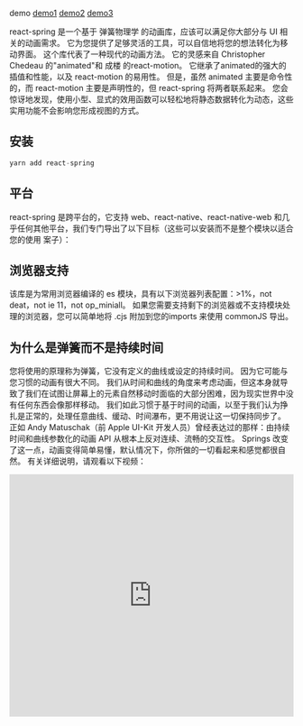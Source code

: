 
demo
[demo1](https://codesandbox.io/embed/n9vo1my91p)
[demo2](https://codesandbox.io/embed/j0y0vpz59)
[demo3](https://codesandbox.io/embed/01p1kxymow)

react-spring 是一个基于 弹簧物理学 的动画库，应该可以满足你大部分与 UI 相关的动画需求。 它为您提供了足够灵活的工具，可以自信地将您的想法转化为移动界面。
这个库代表了一种现代的动画方法。 它的灵感来自 Christopher Chedeau 的"animated"和 成楼 的react-motion。 它继承了animated的强大的插值和性能，以及 react-motion 的易用性。 但是，虽然 animated 主要是命令性的，而 react-motion 主要是声明性的，但 react-spring 将两者联系起来。 您会惊讶地发现，使用小型、显式的效用函数可以轻松地将静态数据转化为动态，这些实用功能不会影响您形成视图的方式。
## 安装
```JavaScript
yarn add react-spring
```

## 平台
react-spring 是跨平台的，它支持 web、react-native、react-native-web 和几乎任何其他平台，我们专门导出了以下目标（这些可以安装而不是整个模块以适合您的使用 案子）：
## 浏览器支持
该库是为常用浏览器编译的 es 模块，具有以下浏览器列表配置：>1%，not deat，not ie 11，not op_miniall。 如果您需要支持剩下的浏览器或不支持模块处理的浏览器，您可以简单地将 .cjs 附加到您的imports 来使用 commonJS 导出。
## 为什么是弹簧而不是持续时间
您将使用的原理称为弹簧，它没有定义的曲线或设定的持续时间。 因为它可能与您习惯的动画有很大不同。 我们从时间和曲线的角度来考虑动画，但这本身就导致了我们在试图让屏幕上的元素自然移动时面临的大部分困难，因为现实世界中没有任何东西会像那样移动。
我们如此习惯于基于时间的动画，以至于我们认为挣扎是正常的，处理任意曲线、缓动、时间瀑布，更不用说让这一切保持同步了。 正如 Andy Matuschak（前 Apple UI-Kit 开发人员）曾经表达过的那样：由持续时间和曲线参数化的动画 API 从根本上反对连续、流畅的交互性。
Springs 改变了这一点，动画变得简单易懂，默认情况下，你所做的一切看起来和感觉都很自然。 有关详细说明，请观看以下视频：

<Bleed>
  <iframe
    width="100%"
    height="430"
    src="https://youtu.be/1tavDv5hXpo"
    frameborder="0"
    allow="accelerometer; autoplay; clipboard-write; encrypted-media; gyroscope; picture-in-picture"
    allowfullscreen
  />
</Bleed>
